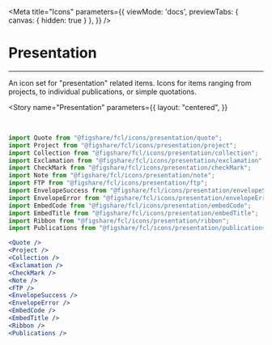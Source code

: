 

<Meta 
  title="Icons"
  parameters={{
    viewMode: 'docs',
    previewTabs: { 
      canvas: { hidden: true } 
     },
  }}
/>

# Presentation
---

An icon set for "presentation" related items. Icons for items ranging from projects, to individual publications, or simple quotations. 


<Story 
  name="Presentation"
  parameters={{
    layout: "centered",
  }}
>
  <Quote className={styles.icon} />
  <Project className={styles.icon} />
  <Collection className={styles.icon} />
  <Exclamation className={styles.icon} />
  <CheckMark className={styles.icon} />
  <Note className={styles.icon} />
  <FTP className={styles.icon} />
  <br />
  <EnvelopeSuccess className={styles.icon} />
  <EnvelopeError className={styles.icon} />
  <EmbedCode className={styles.icon} />
  <EmbedTitle className={styles.icon} />
  <Ribbon className={styles.icon} />
  <Publications className={styles.icon} />
</Story>

```jsx
import Quote from "@figshare/fcl/icons/presentation/quote";
import Project from "@figshare/fcl/icons/presentation/project";
import Collection from "@figshare/fcl/icons/presentation/collection";
import Exclamation from "@figshare/fcl/icons/presentation/exclamation";
import CheckMark from "@figshare/fcl/icons/presentation/checkMark";
import Note from "@figshare/fcl/icons/presentation/note";
import FTP from "@figshare/fcl/icons/presentation/ftp";
import EnvelopeSuccess from "@figshare/fcl/icons/presentation/envelopeSuccess";
import EnvelopeError from "@figshare/fcl/icons/presentation/envelopeError";
import EmbedCode from "@figshare/fcl/icons/presentation/embedCode";
import EmbedTitle from "@figshare/fcl/icons/presentation/embedTitle";
import Ribbon from "@figshare/fcl/icons/presentation/ribbon";
import Publications from "@figshare/fcl/icons/presentation/publications";

<Quote />
<Project />
<Collection />
<Exclamation />
<CheckMark />
<Note />
<FTP />
<EnvelopeSuccess />
<EnvelopeError />
<EmbedCode />
<EmbedTitle />
<Ribbon />
<Publications />
```

